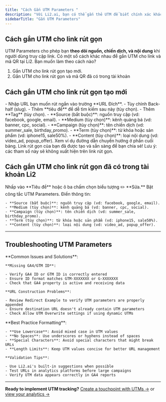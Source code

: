 ```yaml
---
title: "Cách Gắn UTM Parameters "
description: "Với Li2.ai, bạn có thể gắn thẻ UTM để biết chính xác khách truy cập đến từ đâu. Nhờ đó, bạn dễ dàng theo dõi hiệu quả chiến dịch và xem báo cáo chi tiết ngay trong Google Analytics hoặc Google Tag Manager."
sidebarTitle: "Gắn UTM Parameters"
---
```


## Cách gắn UTM cho link rút gọn

UTM Parameters cho phép bạn **theo dõi nguồn, chiến dịch, và nội dung** khi người dùng truy cập link. Có một số cách khác nhau để gắn UTM cho link và mã QR tại Li2. Bạn muốn làm theo cách nào?

1. Gắn UTM cho link rút gọn tạo mới.
2. Gắn UTM cho link rút gọn và mã QR đã có trong tài khoản

## Cách gắn UTM cho link rút gọn tạo mới

<Steps>
  <Step title="Đăng nhập vào tài khoản Li2 tại app.li2.ai.">
    
  </Step>
  <Step title="Nhập vào Tạo mới ở góc bên trái,  tại tab Rút Gọn Link.">
    - Nhập URL bạn muốn rút ngắn vào trường **URL Đích**.
    - Tùy chỉnh Back-half (slug).
    - Thêm **tiêu đề** để dễ tìm kiếm sau này (tùy chọn).
    - Thêm **Tag** (tùy chọn).
  </Step>
  <Step title="Nhấp vào biểu tượng UTM, điền thông tin UTM">
    - **Source (bắt buộc)**: nguồn truy cập (vd: facebook, google, email).
    - **Medium (tùy chọn)**: kênh quảng bá (vd: banner, cpc, social).
    - **Campaign (tùy chọn)**: tên chiến dịch (vd: summer_sale, birthday_promo).
    - **Term (tùy chọn)**: từ khóa hoặc sản phẩm (vd: iphone15, sale50%).
    - **Content (tùy chọn)**: loại nội dung (vd: video_ad, popup_offer).
  </Step>
  <Step title="Nhấn Lưu để lưu trữ các thông tin UTM">
    Xem ví dụ đường dẫn chuyển hướng ở phần cuối bảng.
  </Step>
  <Step title="Nhấn Tạo Link ở góc bên phải. ">
    Link rút gọn của bạn đã được tạo và sẵn sàng để bạn chia sẻ!
  </Step>
</Steps>

<Warning>
  Lưu ý: các tham số này sẽ không xuất hiện trên link rút gọn.
</Warning>

## Cách gắn UTM cho link rút gọn đã có trong tài khoản Li2

<Steps>
  <Step title="Đăng nhập vào tài khoản Li2 tại app.li2.ai.">
    
  </Step>
  <Step title="Trong menu bên trái, chọn Link Rút Gọn.    ">
    
  </Step>
  <Step title="Tìm link cần chỉnh sửa">
    Nhấp vào **Tiêu đề** hoặc ô ba chấm chọn biểu tượng ✏️ **Sửa.**
  </Step>
  <Step title="Tại màn hình chi tiết, chọn tab Nâng cao ">
    Bật công tắc UTM Parameters. Điền thông tin:

    - **Source (bắt buộc)**: nguồn truy cập (vd: facebook, google, email).
    - **Medium (tùy chọn)**: kênh quảng bá (vd: banner, cpc, social).
    - **Campaign (tùy chọn)**: tên chiến dịch (vd: summer_sale, birthday_promo).
    - **Term (tùy chọn)**: từ khóa hoặc sản phẩm (vd: iphone15, sale50%).
    - **Content (tùy chọn)**: loại nội dung (vd: video_ad, popup_offer).
  </Step>
  <Step title="Nhấn Lưu để hoàn tất.">
    
  </Step>
</Steps>

---

## Troubleshooting UTM Parameters

<AccordionGroup>
  <Accordion title="UTM data not appearing in analytics">
    **Common Issues and Solutions**:

    **Missing GA4/GTM ID**:

    - Verify GA4 ID or GTM ID is correctly entered
    - Ensure ID format matches GTM-XXXXXXX or G-XXXXXXX
    - Check that GA4 property is active and receiving data

    **URL Construction Problems**:

    - Review Redirect Example to verify UTM parameters are properly appended
    - Ensure destination URL doesn't already contain UTM parameters
    - Check Allow UTM Overwrite settings if using dynamic UTMs
  </Accordion>
  <Accordion title="UTM parameter formatting">
    **Best Practice Formatting**:

    - **Use Lowercase**: Avoid mixed case in UTM values
    - **No Spaces**: Use underscores or hyphens instead of spaces
    - **Special Characters**: Avoid special characters that might break URLs
    - **Length Limits**: Keep UTM values concise for better URL management

    **Validation Tips**:

    - Use Li2.ai's built-in suggestions when possible
    - Test URLs in analytics platforms before large campaigns
    - Verify UTM data appears correctly in GA4 reports
  </Accordion>
</AccordionGroup>

---

**Ready to implement UTM tracking?** [Create a touchpoint with UTMs →](https://app.li2.ai/touchpoints/create) or [view your analytics →](https://app.li2.ai/analytics)